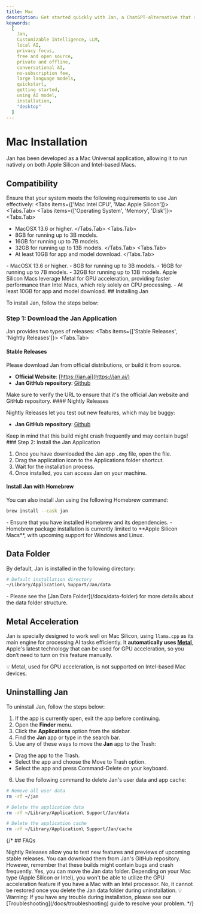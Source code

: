 ```yaml
---
title: Mac
description: Get started quickly with Jan, a ChatGPT-alternative that runs on your own computer, with a local API server. Learn how to install Jan and select an AI model to start chatting.
keywords:
  [
    Jan,
    Customizable Intelligence, LLM,
    local AI,
    privacy focus,
    free and open source,
    private and offline,
    conversational AI,
    no-subscription fee,
    large language models,
    quickstart,
    getting started,
    using AI model,
    installation,
    "desktop"
  ]
---
```




# Mac Installation
Jan has been developed as a Mac Universal application, allowing it to run natively on both Apple Silicon and Intel-based Macs.

## Compatibility

Ensure that your system meets the following requirements to use Jan effectively:
<Tabs items={['Mac Intel CPU', 'Mac Apple Silicon']}>
<Tabs.Tab>
<Tabs items={['Operating System', 'Memory', 'Disk']}>
<Tabs.Tab>
- MacOSX 13.6 or higher.
</Tabs.Tab>
<Tabs.Tab>
- 8GB for running up to 3B models.
- 16GB for running up to 7B models.
- 32GB for running up to 13B models.
</Tabs.Tab>
<Tabs.Tab>
- At least 10GB for app and model download.
</Tabs.Tab>
</Tabs>
</Tabs.Tab>
<Tabs.Tab>
<Tabs items={['Operating System', 'Memory', 'Disk']}>
<Tabs.Tab>
- MacOSX 13.6 or higher.
</Tabs.Tab>
<Tabs.Tab>
- 8GB for running up to 3B models.
- 16GB for running up to 7B models.
- 32GB for running up to 13B models.
<Callout type="info">
Apple Silicon Macs leverage Metal for GPU acceleration, providing faster performance than Intel Macs, which rely solely on CPU processing.

</Callout>
</Tabs.Tab>
<Tabs.Tab>
- At least 10GB for app and model download.
</Tabs.Tab>
</Tabs>
</Tabs.Tab>
</Tabs>
## Installing Jan

To install Jan, follow the steps below:

### Step 1: Download the Jan Application

Jan provides two types of releases:
<Tabs items={['Stable Releases', 'Nightly Releases']}>
<Tabs.Tab>
#### Stable Releases

Please download Jan from official distributions, or build it from source.

- **Official Website**: [https://jan.ai](https://jan.ai/)
- **Jan GitHub repository**: [Github](https://github.com/janhq/jan/releases)

<Callout type="info">
Make sure to verify the URL to ensure that it's the official Jan website and GitHub repository.
</Callout>
</Tabs.Tab>
<Tabs.Tab>
#### Nightly Releases

Nightly Releases let you test out new features, which may be buggy:

- **Jan GitHub repository**: [Github](https://github.com/janhq/jan/actions/workflows/jan-electron-build-nightly.yml)

<Callout type="info">
Keep in mind that this build might crash frequently and may contain bugs!
</Callout>
</Tabs.Tab>
</Tabs>
### Step 2: Install the Jan Application

1. Once you have downloaded the Jan app `.dmg` file, open the file.
2. Drag the application icon to the Applications folder shortcut.
3. Wait for the installation process.
4. Once installed, you can access Jan on your machine.

#### Install Jan with Homebrew

You can also install Jan using the following Homebrew command:

```bash
brew install --cask jan
```

<Callout type="warning">
- Ensure that you have installed Homebrew and its dependencies.
- Homebrew package installation is currently limited to **Apple Silicon Macs**, with upcoming support for Windows and Linux.
</Callout>

## Data Folder

By default, Jan is installed in the following directory:

```sh
# Default installation directory
~/Library/Application\ Support/Jan/data
```

<Callout type="info">
- Please see the [Jan Data Folder](/docs/data-folder) for more details about the data folder structure.
</Callout>

## Metal Acceleration

Jan is specially designed to work well on Mac Silicon, using `llama.cpp` as its main engine for processing AI tasks efficiently. It **automatically uses [Metal](https://developer.apple.com/documentation/metal)**, Apple's latest technology that can be used for GPU acceleration, so you don’t need to turn on this feature manually.

<Callout type="info">
💡 Metal, used for GPU acceleration, is not supported on Intel-based Mac devices.

</Callout>

## Uninstalling Jan

To uninstall Jan, follow the steps below:

1. If the app is currently open, exit the app before continuing.
2. Open the **Finder** menu.
3. Click the **Applications** option from the sidebar.
4. Find the **Jan** app or type in the search bar.
5. Use any of these ways to move the **Jan** app to the Trash:
- Drag the app to the Trash.
- Select the app and choose the Move to Trash option.
- Select the app and press Command-Delete on your keyboard.
6. Use the following command to delete Jan's user data and app cache:
```bash
# Remove all user data
rm -rf ~/jan

# Delete the application data
rm -rf ~/Library/Application\ Support/Jan/data

# Delete the application cache
rm -rf ~/Library/Application\ Support/Jan/cache
```

{/* ## FAQs

<FAQBox title="What are Nightly Releases, and how can I access them?">
Nightly Releases allow you to test new features and previews of upcoming stable releases. You can download them from Jan's GitHub repository. However, remember that these builds might contain bugs and crash frequently.
</FAQBox>
<FAQBox title="Can I move the Jan data folder to a different location?">
Yes, you can move the Jan data folder.
</FAQBox>
<FAQBox title="How do I enable GPU acceleration for better performance">
Depending on your Mac type (Apple Silicon or Intel), you won't be able to utilize the GPU acceleration feature if you have a Mac with an Intel processor.
</FAQBox>
<FAQBox title="Can I recover the deleted Jan data folder after uninstallation?">
No, it cannot be restored once you delete the Jan data folder during uninstallation.
</FAQBox>

<Callout type="info">
💡 Warning: If you have any trouble during installation, please see our [Troubleshooting](/docs/troubleshooting) guide to resolve your problem.

</Callout>
*/}
